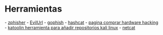 = Herramientas =
- [[https://github.com/htr-tech/zphisher|zphisher]]
- [[https://github.com/UndeadSec/EvilURL|EvilUrl]]
- [[https://github.com/gophish/gophish|gophish]]
- [[https://github.com/hashcat/hashcat|hashcat]]
- [[https://shop.hak5.org/|pagina comprar hardware hacking]]
- [[https://github.com/LionSec/katoolin|katoolin herramienta para añadir repositorios kali linux]]
- [[netcat]]
